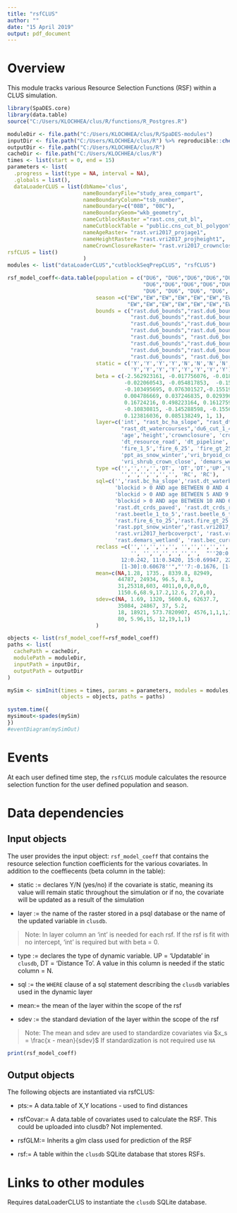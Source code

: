 ```yaml
---
title: "rsfCLUS"
author: ""
date: "15 April 2019"
output: pdf_document
---
```


<!--
Copyright 2018 Province of British Columbia
 
Licensed under the Apache License, Version 2.0 (the "License");
you may not use this file except in compliance with the License.
You may obtain a copy of the License at
 
http://www.apache.org/licenses/LICENSE-2.0
 
Unless required by applicable law or agreed to in writing, software distributed under the License is distributed on an "AS IS" BASIS,
WITHOUT WARRANTIES OR CONDITIONS OF ANY KIND, either express or implied.
See the License for the specific language governing permissions and limitations under the License.-->

# Overview

This module tracks various Resource Selection Functions (RSF) within a CLUS simulation. 

```r
library(SpaDES.core)
library(data.table)
source("C:/Users/KLOCHHEA/clus/R/functions/R_Postgres.R")

moduleDir <- file.path("C:/Users/KLOCHHEA/clus/R/SpaDES-modules")
inputDir <- file.path("C:/Users/KLOCHHEA/clus/R") %>% reproducible::checkPath(create = TRUE)
outputDir <- file.path("C:/Users/KLOCHHEA/clus/R")
cacheDir <- file.path("C:/Users/KLOCHHEA/clus/R")
times <- list(start = 0, end = 15)
parameters <- list(
  .progress = list(type = NA, interval = NA),
  .globals = list(),
  dataLoaderCLUS = list(dbName='clus',
                        nameBoundaryFile="study_area_compart",
                        nameBoundaryColumn="tsb_number",
                        nameBoundary=c("08B", "08C"), 
                        nameBoundaryGeom="wkb_geometry",
                        nameCutblockRaster ="rast.cns_cut_bl",
                        nameCutblockTable = "public.cns_cut_bl_polygon",
                        nameAgeRaster= "rast.vri2017_projage1",
                        nameHeightRaster= "rast.vri2017_projheight1",
                        nameCrownClosureRaster= "rast.vri2017_crownclosure"),
rsfCLUS = list()
                        )
modules <- list("dataLoaderCLUS","cutblockSeqPrepCLUS", "rsfCLUS")

rsf_model_coeff<-data.table(population = c("DU6", "DU6","DU6","DU6","DU6","DU6",
                                           "DU6","DU6","DU6","DU6","DU6","DU6","DU6","DU6","DU6","DU6",
                                           "DU6", "DU6", "DU6", "DU6", "DU6", "DU6", "DU6", "DU6", "DU6"),
                            season =c("EW","EW","EW","EW","EW","EW","EW","EW","EW","EW","EW","EW","EW","EW",
                                      "EW","EW","EW","EW","EW","EW","EW","EW","EW","EW","EW"),
                            bounds = c("rast.du6_bounds","rast.du6_bounds","rast.du6_bounds",
                                       "rast.du6_bounds","rast.du6_bounds","rast.du6_bounds",
                                       "rast.du6_bounds","rast.du6_bounds","rast.du6_bounds",
                                       "rast.du6_bounds","rast.du6_bounds","rast.du6_bounds",
                                       "rast.du6_bounds", "rast.du6_bounds", "rast.du6_bounds", 
                                       "rast.du6_bounds","rast.du6_bounds","rast.du6_bounds",
                                       "rast.du6_bounds","rast.du6_bounds","rast.du6_bounds",
                                       "rast.du6_bounds", "rast.du6_bounds","rast.du6_bounds","rast.du6_bounds"),
                            static = c('Y','Y','Y','Y','N','N','N','N','N','N','Y','Y','Y','Y','Y','Y','Y',
                                       'Y','Y','Y','Y','Y','Y','Y','Y'),
                            beta = c(-2.562923161, -0.017756076, -0.018701324, 
                                     -0.022060543, -0.054817853,  -0.154907815, 
                                     -0.103495695, 0.076301527,-0.155193551,
                                     0.004786669, 0.037246835, 0.029396553, 0.008041181,
                                     0.16724216, 0.498223164, 0.161275935, -0.305260417,
                                     -0.10830815, -0.145288598, -0.155683991, 0.143537197,
                                     0.123816036, 0.085138249, 1, 1),
                            layer=c('int', "rast_bc_ha_slope", "rast_dt_waterbodies",
                                    "rast_dt_watercourses",'du6_cut_1_4','du6_cut_5_9','du6_cut_gt_10', 
                                    'age','height','crownclosure', 'crds_paved',
                                    'dt_resource_road', 'dt_pipeline', 'beetle_1_5', 'beetle_6_9', 
                                    'fire_1_5','fire_6_25', 'fire_gt_25','growing_degree_days',
                                    'ppt_as_snow_winter','vri_bryoid_cover_pct','vri_herb_cover_pct',
                                    'vri_shrub_crown_close', 'demars_wetland', 'bec_bwbs'),
                            type =c('','','','','DT', 'DT','DT','UP','UP','UP', '', '', '', '', '', '', '',
                                    '','','','','','', 'RC', 'RC'),
                            sql=c('','rast.bc_ha_slope','rast.dt_waterbodies','rast.dt_watercourses', 
                                  'blockid > 0 AND age BETWEEN 0 AND 4',
                                  'blockid > 0 AND age BETWEEN 5 AND 9', 
                                  'blockid > 0 AND age BETWEEN 10 AND 60','age','height','crownclosure',
                                  'rast.dt_crds_paved', 'rast.dt_crds_resource', 'rast.dt_pipelines', 
                                  'rast.beetle_1_to_5','rast.beetle_6_to_9', 'rast.fire_1_to_5',
                                  'rast.fire_6_to_25','rast.fire_gt_25', 'rast.grow_deg_day',
                                  'rast.ppt_snow_winter','rast.vri2017_bryoidcoverpct',
                                  'rast.vri2017_herbcoverpct', 'rast.vri2017_shrubcrownclosure',
                                  'rast.demars_wetland', 'rast.bec_current'),
                            reclass =c('','','','','', '','','','','', '', '', '', '', '', '', 
                                       '', '','','','','','',  "''20:0.05036, 17:-0.0345,
                                    12:0.242, 11:0.3420, 15:0.69947, 22:-0.5054, 24:0.60678, 
                                    [1-30]:0.60678''","''7:-0.1676, [1-129]:0''"),
                            mean=c(NA,1.28, 1735., 8339.8, 82949,
                                   44787, 24934, 96.5, 8.3, 
                                   31,25318,603, 4011,0,0,0,0,0,
                                   1150.6,68.9,17.2,12.6, 27,0,0),
                            sdev=c(NA, 1.69, 1320, 5600.6, 62637.7,
                                   35084, 24867, 37, 5.2,
                                   18, 18921, 573.7820907, 4576,1,1,1,1,1,
                                   80, 5.96,15, 12,19,1,1)
                            )

objects <- list(rsf_model_coeff=rsf_model_coeff)
paths <- list(
  cachePath = cacheDir,
  modulePath = moduleDir,
  inputPath = inputDir,
  outputPath = outputDir
)

mySim <- simInit(times = times, params = parameters, modules = modules,
                 objects = objects, paths = paths)

system.time({
mysimout<-spades(mySim)
})
#eventDiagram(mySimOut)
```

# Events

At each user defined time step, the `rsfCLUS` module calculates the resource selection function for the user defined population and season.

# Data dependencies

## Input objects

The user provides the input object: `rsf_model_coeff` that contains the resource selection function coefficients for the various covariates. In addition to the coeffiecents (beta column in the table): 

* static := declares Y/N (yes/no) if the covariate is static, meaning its value will remain static throughout the simulation or if no, the covariate will be updated as a result of the simulation

* layer := the name of the raster stored in a psql database or the name of the updated variable in `clusdb`. 

>Note: In layer column an 'int' is needed for each rsf. If the rsf is fit with no intercept, 'int' is required but with beta = 0.

* type :=  declares the type of dynamic variable.  UP = 'Updatable' in `clusdb`, DT = 'Distance To'. A value in this column is needed if the static column = N.

* sql := the `WHERE` clause of a sql statement describing the `clusdb` variables used in the dynamic layer

* mean:= the mean of the layer within the scope of the rsf 

* sdev := the standard deviation of the layer within the scope of the rsf 

>Note: The mean and sdev are used to standardize covariates via $x_s = \frac{x - mean}{sdev}$ If standardization is not required use `NA`


```r
print(rsf_model_coeff)
```

## Output objects

The following objects are instantiated via rsfCLUS:

* pts:= A data.table of X,Y locations - used to find distances

* rsfCovar:= A data.table of covariates used to calculate the RSF. This could be uploaded into clusdb? Not implemented.

* rsfGLM:= Inherits a glm class used for prediction of the RSF

* rsf:= A table within the `clusdb` SQLite database that stores RSFs.    

# Links to other modules

Requires dataLoaderCLUS to instantiate the `clusdb` SQLite database.


